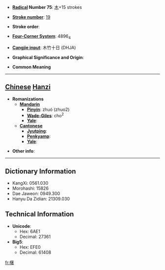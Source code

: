 * '''[[Wiktionary:Chinese radical index| Radical]] Number 75''': [[Wiktionary:Chinese radical index 木|木]]+15 strokes

* '''[[Wiktionary:Chinese total strokes index|Stroke number]]''': [[Wiktionary:Chinese total strokes index 19|19]]

* '''Stroke order''': 

* '''[[Wiktionary:Chinese four corner index|Four-Corner System]]''': 4896<sub>4</sub>

* '''[[Wiktionary:Chinese Cangjie index|Cangjie input]]''': 木竹十日 (DHJA)

* '''Graphical Significance and Origin''': 

* '''Common Meaning'''

----

== [[Chinese]] [[Hanzi]] ==

* '''Romanizations'''
** '''[[Mandarin]]'''
*** '''[[Pinyin]]''': zhuó (zhuo2)
*** '''[[Wade-Giles]]''': cho<sup>2</sup>
*** '''[[Yale]]''': 
** '''[[Cantonese]]'''
*** '''[[Jyutping]]''':
*** '''[[Penkyamp]]''': 
*** '''[[Yale]]''': 

* '''Other info''': 

----

== Dictionary Information ==

* KangXi: 0561.030
* Morohashi: 15826
* Dae Jaweon: 0949.300
* Hanyu Da Zidian: 21309.030

== Technical Information ==

* '''Unicode''':
** Hex: 6AE1
** Decimal: 27361
* '''Big5''':
** Hex: EFE0
** Decimal: 61408

[[fr:櫡]]